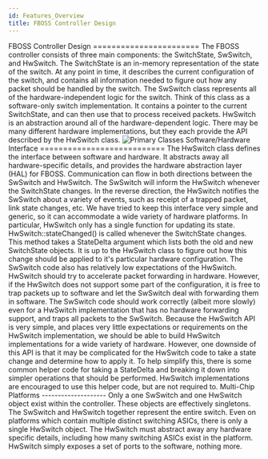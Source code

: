 ```yaml
---
id: Features_Overview
title: FBOSS Controller Design
---
```


FBOSS Controller Design =======================  The FBOSS controller consists of three main components: the SwitchState, SwSwitch, and HwSwitch.  The SwitchState is an in-memory representation of the state of the switch.  At any point in time, it describes the current configuration of the switch, and contains all information needed to figure out how any packet should be handled by the switch.  The SwSwitch class represents all of the hardware-independent logic for the switch.  Think of this class as a software-only switch implementation.  It contains a pointer to the current SwitchState, and can then use that to process received packets.  HwSwitch is an abstraction around all of the hardware-dependent logic.  There may be many different hardware implementations, but they each provide the API described by the HwSwitch class.   ![Primary Classes](/img/primary_classes.svg)   Software/Hardware Interface ===========================  The HwSwitch class defines the interface between software and hardware.  It abstracts away all hardware-specific details, and provides the hardware abstraction layer (HAL) for FBOSS.  Communication can flow in both directions between the SwSwitch and HwSwitch. The SwSwitch will inform the HwSwitch whenever the SwitchState changes.  In the reverse direction, the HwSwitch notifies the SwSwitch about a variety of events, such as receipt of a trapped packet, link state changes, etc.  We have tried to keep this interface very simple and generic, so it can accommodate a wide variety of hardware platforms.  In particular, HwSwitch only has a single function for updating its state.  HwSwitch::stateChanged() is called whenever the SwitchState changes.  This method takes a StateDelta argument which lists both the old and new SwitchState objects.  It is up to the HwSwitch class to figure out how this change should be applied to it's particular hardware configuration.  The SwSwitch code also has relatively low expectations of the HwSwitch. HwSwitch should try to accelerate packet forwarding in hardware.  However, if the HwSwitch does not support some part of the configuration, it is free to trap packets up to software and let the SwSwitch deal with forwarding them in software.  The SwSwitch code should work correctly (albeit more slowly) even for a HwSwitch implementation that has no hardware forwarding support, and traps all packets to the SwSwitch.  Because the HwSwitch API is very simple, and places very little expectations or requirements on the HwSwitch implementation, we should be able to build HwSwitch implementations for a wide variety of hardware.  However, one downside of this API is that it may be complicated for the HwSwitch code to take a state change and determine how to apply it.  To help simplify this, there is some common helper code for taking a StateDelta and breaking it down into simpler operations that should be performed.  HwSwitch implementations are encouraged to use this helper code, but are not required to.   Multi-Chip Platforms --------------------  Only a one SwSwitch and one HwSwitch object exist within the controller.  These objects are effectively singletons.  The SwSwitch and HwSwitch together represent the entire switch.  Even on platforms which contain multiple distinct switching ASICs, there is only a single HwSwitch object.  The HwSwitch must abstract away any hardware specific details, including how many switching ASICs exist in the platform.  HwSwitch simply exposes a set of ports to the software, nothing more.
